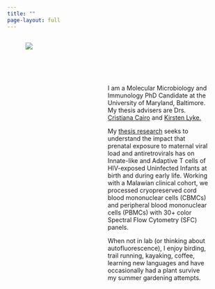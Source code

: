 ```yaml
---
title: ""
page-layout: full
---
```


:::::::: columns
::: {.column width="5%"}
:::

::: {.column width="30%"}
![](images/RecentPicture.png)
:::

::: {.column width="5%"}
:::

::: {.column width="55%"}
<br></br>

<br></br>

I am a Molecular Microbiology and Immunology PhD Candidate at the University of Maryland, Baltimore. My thesis advisers are Drs. [Cristiana Cairo](https://www.medschool.umaryland.edu/profiles/Cairo-Cristiana/) and [Kirsten Lyke.](https://www.medschool.umaryland.edu/profiles/Lyke-Kirsten/)

My [thesis research](research.qmd) seeks to understand the impact that prenatal exposure to maternal viral load and antiretrovirals has on Innate-like and Adaptive T cells of HIV-exposed Uninfected Infants at birth and during early life. Working with a Malawian clinical cohort, we processed cryopreserved cord blood mononuclear cells (CBMCs) and peripheral blood mononuclear cells (PBMCs) with 30+ color Spectral Flow Cytometry (SFC) panels. 

When not in lab (or thinking about autofluorescence), I enjoy birding, trail running, kayaking, coffee, learning new languages and have occasionally had a plant survive my summer gardening attempts.
:::

::: {.column width="5%"}
:::
::::::::
